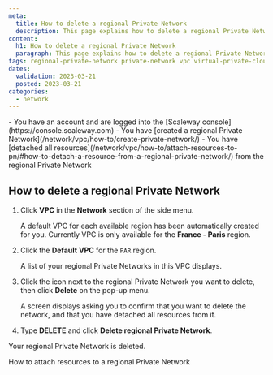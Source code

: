 ```yaml
---
meta:
  title: How to delete a regional Private Network
  description: This page explains how to delete a regional Private Network
content:
  h1: How to delete a regional Private Network
  paragraph: This page explains how to delete a regional Private Network
tags: regional-private-network private-network vpc virtual-private-cloud delete destroy
dates:
  validation: 2023-03-21
  posted: 2023-03-21
categories:
  - network
---
```


<Macro id="iam-requirements" />
 
<Message type="requirement">
  - You have an account and are logged into the [Scaleway console](https://console.scaleway.com)
  - You have [created a regional Private Network](/network/vpc/how-to/create-private-network/)
  - You have [detached all resources](/network/vpc/how-to/attach-resources-to-pn/#how-to-detach-a-resource-from-a-regional-private-network/) from the regional Private Network
</Message>

## How to delete a regional Private Network

1. Click **VPC** in the **Network** section of the side menu.

    A default VPC for each available region has been automatically created for you. Currently VPC is only available for the **France - Paris** region.

    <Lightbox src="scaleway-vpc.webp" alt="" />

2. Click the **Default VPC** for the `PAR` region.

    A list of your regional Private Networks in this VPC displays.

3. Click the <Icon name="more" /> icon next to the regional Private Network you want to delete, then click **Delete** on the pop-up menu.

    <Lightbox src="scaleway-delete-rpn.webp" alt="" />

    A screen displays asking you to confirm that you want to delete the network, and that you have detached all resources from it.

4. Type **DELETE** and click **Delete regional Private Network**.

  Your regional Private Network is deleted.

<Navigation title="See Also">
  <PreviousButton to="/network/vpc/how-to/attach-resources-to-pn/">How to attach resources to a regional Private Network</PreviousButton>
</Navigation>
